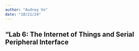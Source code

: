 ```yaml
---
author: "Audrey Vo"
date: "10/21/24"
---
```


## "Lab 6: The Internet of Things and Serial Peripheral Interface